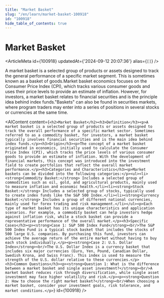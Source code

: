 ```yaml
---
title: "Market Basket"
slug: "/en/learn/market-basket-100918"
id: "100918"
hide_table_of_contents: true
---
```



# Market Basket

<ArticleMeta id={100918} updatedAt={'2024-09-12 20:07:36'} alias={`[]`} />
<div className='border-solid border-b border-t-0 my-4 border-[var(--ifm-color-gray-300)]' />

A market basket is a selected group of products or assets designed to track the general performance of a specific market segment. This is sometimes known as a basket of goods.Market basket economics focuses on the Consumer Price Index (CPI), which tracks various consumer goods and uses their price levels to provide an estimate of inflation. However, for investors, a market basket relates to financial securities and is the principle idea behind index funds."Baskets" can also be found in securities markets, where program traders may enter into a series of positions in several stocks or currencies at the same time.

<AIContent content={`<h2>Market Basket</h2><h3>Definition</h3><p>A market basket is a selected group of products or assets designed to track the overall performance of a specific market sector. Sometimes referred to as a commodity basket, for investors, a market basket typically involves financial securities and is the main idea behind index funds.</p><h3>Origin</h3><p>The concept of a market basket originated in economics, initially used to calculate the Consumer Price Index (CPI), which tracks the price levels of various consumer goods to provide an estimate of inflation. With the development of financial markets, this concept was introduced into the investment field to create portfolios that reflect the overall market performance.</p><h3>Categories and Characteristics</h3><p>Market baskets can be divided into the following categories:</p><ul><li><strong>Commodity Basket:</strong> Includes a selected group of commodities such as oil, gold, and agricultural products, mainly used to measure inflation and economic health.</li><li><strong>Stock Basket:</strong> Includes a selected group of stocks, typically used to create index funds like the S&P 500 Index.</li><li><strong>Currency Basket:</strong> Includes a group of different national currencies, mainly used for forex trading and risk management.</li></ul><p>Each type of market basket has its unique characteristics and application scenarios. For example, a commodity basket can help investors hedge against inflation risk, while a stock basket can provide a representative performance of the overall market.</p><h3>Specific Cases</h3><p><strong>Case 1: S&P 500 Index Fund</strong><br/>The S&P 500 Index Fund is a typical stock basket that includes the stocks of 500 large U.S. companies. By purchasing this fund, investors can achieve the average return of the entire market without having to buy each stock individually.</p><p><strong>Case 2: U.S. Dollar Index</strong><br/>The U.S. Dollar Index is a currency basket that includes six major currencies (Euro, Yen, Pound, Canadian Dollar, Swedish Krona, and Swiss Franc). This index is used to measure the strength of the U.S. dollar relative to these currencies.</p><h3>Common Questions</h3><p><strong>Question 1: What is the difference between a market basket and single asset investment?</strong><br/>A market basket reduces risk through diversification, while single asset investment may face higher volatility and risk.</p><p><strong>Question 2: How to choose the right market basket?</strong><br/>When choosing a market basket, consider your investment goals, risk tolerance, and market conditions.</p>`} id={100918} />
